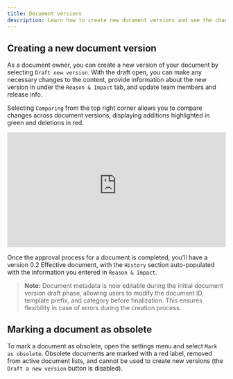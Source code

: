 ```yaml
---
title: Document versions
description: Learn how to create new document versions and see the changes between them.
---
```


## Creating a new document version

As a document owner, you can create a new version of your document by selecting `Draft new version`. With the draft open, you can make any necessary changes to the content, provide information about the new version in under the `Reason & Impact` tab, and update team members and release info.

Selecting `Comparing` from the top right corner allows you to compare changes across document versions, displaying additions highlighted in green and deletions in red.

<div style="position: relative; padding-top: 52.43393602225312%;">
  <iframe
    src="https://customer-davn16od7sue0s1k.cloudflarestream.com/63243b8584e5b00ee37c57f022a04fdc/iframe?poster=https%3A%2F%2Fcustomer-davn16od7sue0s1k.cloudflarestream.com%2F63243b8584e5b00ee37c57f022a04fdc%2Fthumbnails%2Fthumbnail.jpg%3Ftime%3D%26height%3D600"
    loading="lazy"
    style="border: none; position: absolute; top: 0; left: 0; height: 100%; width: 100%;"
    allow="accelerometer; gyroscope; autoplay; encrypted-media; picture-in-picture;"
    allowfullscreen="true"
  ></iframe>
</div>

Once the approval process for a document is completed, you'll have a version 0.2 Effective document, with the `History` section auto-populated with the information you entered in `Reason & Impact`.

> **Note:** Document metadata is now editable during the initial document version draft phase, allowing users to modify the document ID, template prefix, and category before finalization. This ensures flexibility in case of errors during the creation process.

## Marking a document as obsolete

To mark a document as obsolete, open the settings menu and select `Mark as obsolete`. Obsolete documents are marked with a red label, removed from active document lists, and cannot be used to create new versions (the `Draft a new version` button is disabled).